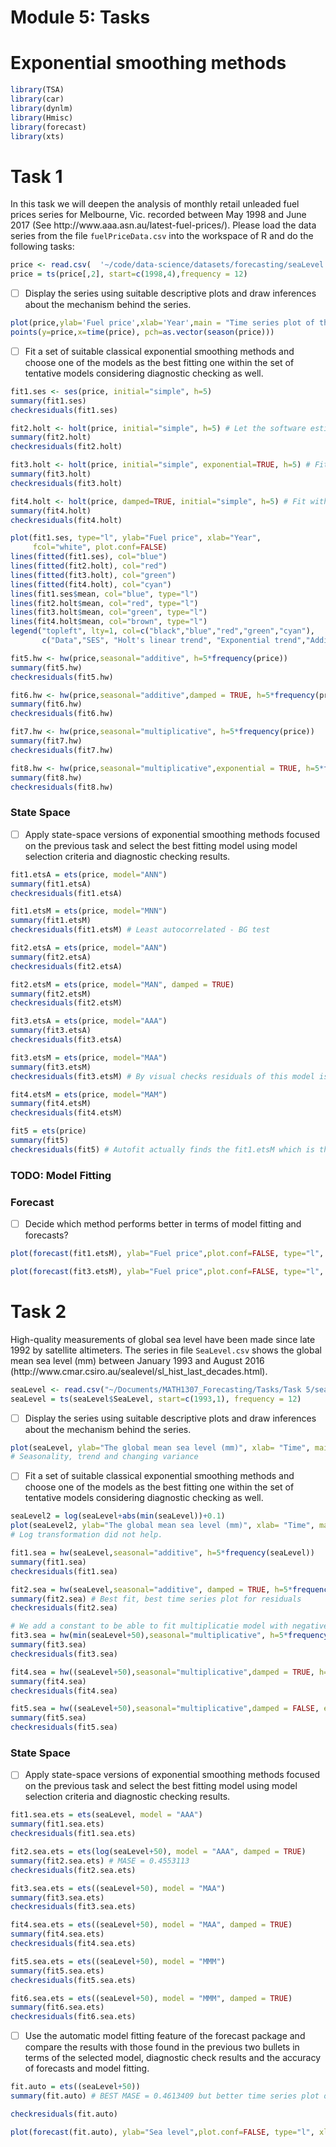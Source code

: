 # Module 5: Tasks
# Exponential smoothing methods

```r
library(TSA)
library(car)
library(dynlm)
library(Hmisc)
library(forecast)
library(xts)
```

# Task 1

In this task we will deepen the analysis of monthly retail unleaded fuel prices series for Melbourne, Vic. recorded between May 1998 and June 2017 (See http://www.aaa.asn.au/latest-fuel-prices/). Please load the data series from the file `fuelPriceData.csv` into the workspace of R and do the following tasks:


```r
price <- read.csv(  '~/code/data-science/datasets/forecasting/seaLevel.csv',)
price = ts(price[,2], start=c(1998,4),frequency = 12)
```

- [ ] Display the series using suitable descriptive plots and draw inferences about the mechanism behind the series.
```r
plot(price,ylab='Fuel price',xlab='Year',main = "Time series plot of the monthly retail unleaded fuel prices series.")
points(y=price,x=time(price), pch=as.vector(season(price)))
```

- [ ] Fit a set of suitable classical exponential smoothing methods and choose one of the models as the best fitting one within the set of tentative models considering diagnostic checking as well.

```r
fit1.ses <- ses(price, initial="simple", h=5) 
summary(fit1.ses)
checkresiduals(fit1.ses)
```

```r
fit2.holt <- holt(price, initial="simple", h=5) # Let the software estimate both alpha and beta
summary(fit2.holt)
checkresiduals(fit2.holt)

fit3.holt <- holt(price, initial="simple", exponential=TRUE, h=5) # Fit with exponential trend
summary(fit3.holt)
checkresiduals(fit3.holt)

fit4.holt <- holt(price, damped=TRUE, initial="simple", h=5) # Fit with additive damped trend
summary(fit4.holt)
checkresiduals(fit4.holt)
```

```r
plot(fit1.ses, type="l", ylab="Fuel price", xlab="Year", 
     fcol="white", plot.conf=FALSE)
lines(fitted(fit1.ses), col="blue") 
lines(fitted(fit2.holt), col="red")
lines(fitted(fit3.holt), col="green")
lines(fitted(fit4.holt), col="cyan")
lines(fit1.ses$mean, col="blue", type="l") 
lines(fit2.holt$mean, col="red", type="l")
lines(fit3.holt$mean, col="green", type="l")
lines(fit4.holt$mean, col="brown", type="l")
legend("topleft", lty=1, col=c("black","blue","red","green","cyan"), 
       c("Data","SES", "Holt's linear trend", "Exponential trend","Additive damped trend"))

```

```r
fit5.hw <- hw(price,seasonal="additive", h=5*frequency(price))
summary(fit5.hw) 
checkresiduals(fit5.hw)

fit6.hw <- hw(price,seasonal="additive",damped = TRUE, h=5*frequency(price))
summary(fit6.hw)
checkresiduals(fit6.hw)

fit7.hw <- hw(price,seasonal="multiplicative", h=5*frequency(price))
summary(fit7.hw)
checkresiduals(fit7.hw)

fit8.hw <- hw(price,seasonal="multiplicative",exponential = TRUE, h=5*frequency(price))
summary(fit8.hw)
checkresiduals(fit8.hw)
```

### State Space

- [ ] Apply state-space versions of exponential smoothing methods focused on the previous task and select the best fitting model using model selection criteria and diagnostic checking results.

```r

fit1.etsA = ets(price, model="ANN")
summary(fit1.etsA)
checkresiduals(fit1.etsA)

fit1.etsM = ets(price, model="MNN")
summary(fit1.etsM)
checkresiduals(fit1.etsM) # Least autocorrelated - BG test

fit2.etsA = ets(price, model="AAN")
summary(fit2.etsA)
checkresiduals(fit2.etsA)

fit2.etsM = ets(price, model="MAN", damped = TRUE)
summary(fit2.etsM)
checkresiduals(fit2.etsM)

fit3.etsA = ets(price, model="AAA")
summary(fit3.etsA)
checkresiduals(fit3.etsA)

fit3.etsM = ets(price, model="MAA")
summary(fit3.etsM)
checkresiduals(fit3.etsM) # By visual checks residuals of this model is less correlated.

fit4.etsM = ets(price, model="MAM")
summary(fit4.etsM)
checkresiduals(fit4.etsM)

fit5 = ets(price)
summary(fit5)
checkresiduals(fit5) # Autofit actually finds the fit1.etsM which is the least autocorrelated - BG test
```

### TODO: Model Fitting

### Forecast
- [ ] Decide which method performs better in terms of model fitting and forecasts?
```r
plot(forecast(fit1.etsM), ylab="Fuel price",plot.conf=FALSE, type="l", xlab="Year")
```

```r
plot(forecast(fit3.etsM), ylab="Fuel price",plot.conf=FALSE, type="l", xlab="Year")
```

# Task 2
High-quality measurements of global sea level have been made since late 1992 by satellite altimeters. The series in file `SeaLevel.csv` shows the global mean sea level (mm) between January 1993 and August 2016 (http://www.cmar.csiro.au/sealevel/sl_hist_last_decades.html).

```r
seaLevel <- read.csv("~/Documents/MATH1307_Forecasting/Tasks/Task 5/seaLevel.csv")
seaLevel = ts(seaLevel$SeaLevel, start=c(1993,1), frequency = 12)
```

- [ ] Display the series using suitable descriptive plots and draw inferences about the mechanism behind the series.

```r
plot(seaLevel, ylab="The global mean sea level (mm)", xlab= "Time", main="Time series plot for global mean sea level series.")
# Seasonality, trend and changing variance
```

- [ ] Fit a set of suitable classical exponential smoothing methods and choose one of the models as the best fitting one within the set of tentative models considering diagnostic checking as well.

```r
seaLevel2 = log(seaLevel+abs(min(seaLevel))+0.1)
plot(seaLevel2, ylab="The global mean sea level (mm)", xlab= "Time", main="Time series plot for global mean sea level series.")
# Log transformation did not help.
```

```r
fit1.sea = hw(seaLevel,seasonal="additive", h=5*frequency(seaLevel))
summary(fit1.sea) 
checkresiduals(fit1.sea)

fit2.sea = hw(seaLevel,seasonal="additive", damped = TRUE, h=5*frequency(seaLevel))
summary(fit2.sea) # Best fit, best time series plot for residuals
checkresiduals(fit2.sea)

# We add a constant to be able to fit multiplicatie model with negative or zero values
fit3.sea = hw(min(seaLevel+50),seasonal="multiplicative", h=5*frequency(seaLevel))
summary(fit3.sea) 
checkresiduals(fit3.sea)

fit4.sea = hw((seaLevel+50),seasonal="multiplicative",damped = TRUE, h=5*frequency(seaLevel))
summary(fit4.sea) 
checkresiduals(fit4.sea)

fit5.sea = hw((seaLevel+50),seasonal="multiplicative",damped = FALSE, exponential = TRUE, h=5*frequency(seaLevel))
summary(fit5.sea) 
checkresiduals(fit5.sea)
```

### State Space
- [ ] Apply state-space versions of exponential smoothing methods focused on the previous task and select the best fitting model using model selection criteria and diagnostic checking results.

```r
fit1.sea.ets = ets(seaLevel, model = "AAA")
summary(fit1.sea.ets)
checkresiduals(fit1.sea.ets)

fit2.sea.ets = ets(log(seaLevel+50), model = "AAA", damped = TRUE)
summary(fit2.sea.ets) # MASE = 0.4553113
checkresiduals(fit2.sea.ets)

fit3.sea.ets = ets((seaLevel+50), model = "MAA")
summary(fit3.sea.ets)
checkresiduals(fit3.sea.ets)

fit4.sea.ets = ets((seaLevel+50), model = "MAA", damped = TRUE)
summary(fit4.sea.ets)
checkresiduals(fit4.sea.ets)

fit5.sea.ets = ets((seaLevel+50), model = "MMM")
summary(fit5.sea.ets)
checkresiduals(fit5.sea.ets)

fit6.sea.ets = ets((seaLevel+50), model = "MMM", damped = TRUE)
summary(fit6.sea.ets)
checkresiduals(fit6.sea.ets)
```

- [ ] Use the automatic model fitting feature of the forecast package and compare the results with those found in the previous two bullets in terms of the selected model, diagnostic check results and the accuracy of forecasts and model fitting.

```r
fit.auto = ets((seaLevel+50))
summary(fit.auto) # BEST MASE = 0.4613409 but better time series plot of residuals, non of the models is able to remove autocorrelations in residuals.
```

```r
checkresiduals(fit.auto)
```

```r
plot(forecast(fit.auto), ylab="Sea level",plot.conf=FALSE, type="l", xlab="Year")
```
